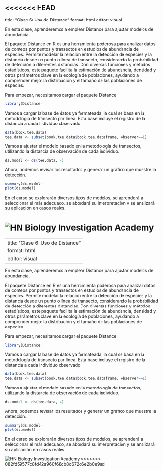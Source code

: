 <<<<<<< HEAD
---
title: "Clase 6: Uso de Distance"
format: html
editor: visual
---

En esta clase, aprenderemos a emplear Distance para ajustar modelos de abundancia.

El paquete Distance en R es una herramienta poderosa para analizar datos de conteos por puntos y transectos en estudios de abundancia de especies. Permite modelar la relación entre la detección de especies y la distancia desde un punto o línea de transecto, considerando la probabilidad de detección a diferentes distancias. Con diversas funciones y métodos estadísticos, este paquete facilita la estimación de abundancia, densidad y otros parámetros clave en la ecología de poblaciones, ayudando a comprender mejor la distribución y el tamaño de las poblaciones de especies.

Para empezar, necesitamos cargar el paquete Distance

```r
library(Distance)
```

Vamos a cargar la base de datos ya formateada, la cual se basa en la metodología de transecto por línea. Esta base incluye el registro de la distancia a cada individuo observado.

```r
data(book.tee.data)
tee.data <- subset(book.tee.data$book.tee.dataframe, observer==1)
```

Vamos a ajustar el modelo basado en la metodología de transectos, utilizando la distancia de observación de cada individuo.

```r
ds.model <- ds(tee.data, 4)
```

Ahora, podemos revisar los resultados y generar un gráfico que muestre la detección.

```r
summary(ds.model)
plot(ds.model)
```

En el curso se explorarán diversos tipos de modelos, se aprenderá a seleccionar el más adecuado, se abordará su interpretación y se analizará su aplicación en casos reales.

![HN Biology Investigation Academy](HN%20Cursos%20publicidad/HN%20Biology%20Inv%20large.jpg)
=======
---
title: "Clase 6: Uso de Distance"
format: html
editor: visual
---

En esta clase, aprenderemos a emplear Distance para ajustar modelos de abundancia.

El paquete Distance en R es una herramienta poderosa para analizar datos de conteos por puntos y transectos en estudios de abundancia de especies. Permite modelar la relación entre la detección de especies y la distancia desde un punto o línea de transecto, considerando la probabilidad de detección a diferentes distancias. Con diversas funciones y métodos estadísticos, este paquete facilita la estimación de abundancia, densidad y otros parámetros clave en la ecología de poblaciones, ayudando a comprender mejor la distribución y el tamaño de las poblaciones de especies.

Para empezar, necesitamos cargar el paquete Distance

```r
library(Distance)
```

Vamos a cargar la base de datos ya formateada, la cual se basa en la metodología de transecto por línea. Esta base incluye el registro de la distancia a cada individuo observado.

```r
data(book.tee.data)
tee.data <- subset(book.tee.data$book.tee.dataframe, observer==1)
```

Vamos a ajustar el modelo basado en la metodología de transectos, utilizando la distancia de observación de cada individuo.

```r
ds.model <- ds(tee.data, 4)
```

Ahora, podemos revisar los resultados y generar un gráfico que muestre la detección.

```r
summary(ds.model)
plot(ds.model)
```

En el curso se explorarán diversos tipos de modelos, se aprenderá a seleccionar el más adecuado, se abordará su interpretación y se analizará su aplicación en casos reales.

![HN Biology Investigation Academy](HN%20Cursos%20publicidad/HN%20Biology%20Inv%20large.jpg)
>>>>>>> 082fd59577c8fd42a960f68cb8c672c6e2b0e9ad
